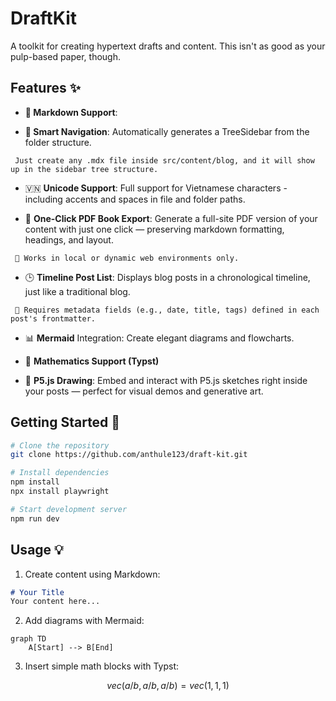 
# DraftKit 

A toolkit for creating hypertext drafts and content. This isn't as good as your
pulp-based paper, though.

## Features ✨
- **📝 Markdown Support**:

- **🌳 Smart Navigation**: Automatically generates a TreeSidebar from the folder structure.

```
 Just create any .mdx file inside src/content/blog, and it will show up in the sidebar tree structure.
```

- 🇻🇳 **Unicode Support**: Full support for Vietnamese characters - including accents and spaces in file and folder paths.

- 📘 **One-Click PDF Book Export**: Generate a full-site PDF version
 of your content with just one click — preserving markdown 
 formatting, headings, and layout.

```
 🔧 Works in local or dynamic web environments only.
```
- 🕒 **Timeline Post List**: Displays blog posts in a chronological timeline, 
just like a traditional blog.

```
 📌 Requires metadata fields (e.g., date, title, tags) defined in each post's frontmatter.
```

- 📊 **Mermaid** Integration: Create elegant diagrams and flowcharts. 

- 🔢 **Mathematics Support (Typst)**

- 🎨 **P5.js Drawing**: Embed and interact with P5.js sketches right inside your posts — perfect for visual demos and generative art.

## Getting Started 🚀

```bash
# Clone the repository
git clone https://github.com/anthule123/draft-kit.git

# Install dependencies
npm install
npx install playwright

# Start development server
npm run dev
```

## Usage 💡

1. Create content using Markdown:
```markdown
# Your Title
Your content here...
```

2. Add diagrams with Mermaid:

```mermaid
graph TD
    A[Start] --> B[End]
```



3. Insert simple math blocks with Typst:
```math
vec(a/b, a/b, a/b) = vec(1, 1, 1)
``` 

